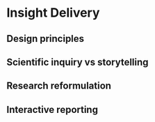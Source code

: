 # Insight Delivery {#insight_delivery}

## Design principles
## Scientific inquiry vs storytelling
## Research reformulation
## Interactive reporting
